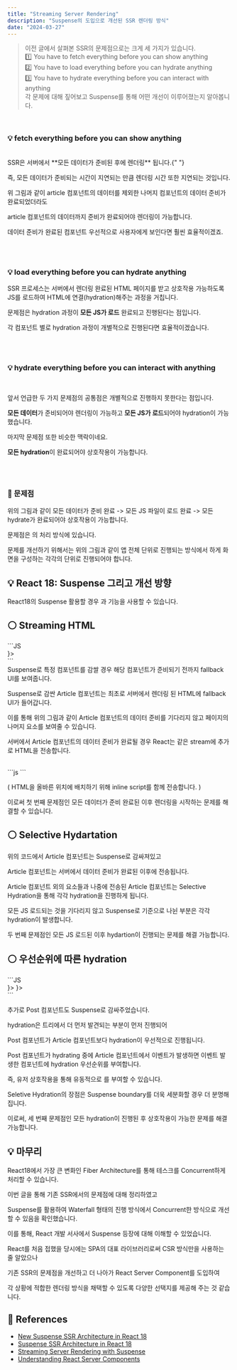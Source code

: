 ```yaml
---
title: "Streaming Server Rendering"
description: "Suspense의 도입으로 개선된 SSR 렌더링 방식"
date: "2024-03-27"
---
```


> 이전 글에서 살펴본 SSR의 문제점으로는 크게 세 가지가 있습니다. <br />
> 1️⃣ You have to fetch everything before you can show anything <br />
> 2️⃣ You have to load everything before you can hydrate anything <br />
> 3️⃣ You have to hydrate everything before you can interact with anything <br />
> 각 문제에 대해 짚어보고 Suspense를 통해 어떤 개선이 이루어졌는지 알아봅니다. <br />

<br />

### 💡 fetch everything before you can show anything

<br />
SSR은 서버에서 **모든 데이터가 준비된 후에 렌더링** 됩니다.{" "}

즉, 모든 데이터가 준비되는 시간이 지연되는 만큼 렌더링 시간 또한 지연되는 것입니다.

<CustomImage
  src="https://github.com/jeongdopark/xeraph-blog/assets/72500346/b9ac574f-cd3e-484e-95d2-01cd7749dd93"
  width={600}
  height={400}
/>

위 그림과 같이 article 컴포넌트의 데이터를 제외한 나머지 컴포넌트의 데이터 준비가 완료되었더라도

article 컴포넌트의 데이터까지 준비가 완료되어야 렌더링이 가능합니다.

데이터 준비가 완료된 컴포넌트 우선적으로 사용자에게 보인다면 훨씬 효율적이겠죠.

<br />
<br />

### 💡 load everything before you can hydrate anything

<CustomImage
  src="https://github.com/jeongdopark/xeraph-blog/assets/72500346/203e5623-0a26-4273-ab42-e5cfad47967e"
  width={600}
  height={400}
/>

SSR 프로세스는 서버에서 렌더링 완료된 HTML 페이지를 받고 상호작용 가능하도록 JS를 로드하여 HTML에 연결(hydration)해주는 과정을 거칩니다.

문제점은 hydration 과정이 **모든 JS가 로드** 완료되고 진행된다는 점입니다.

각 컴포넌트 별로 hydration 과정이 개별적으로 진행된다면 효율적이겠습니다.

<br />
<br />

### 💡 hydrate everything before you can interact with anything

<br />

앞서 언급한 두 가지 문제점의 공통점은 개별적으로 진행하지 못한다는 점입니다.

**모든 데이터**가 준비되어야 렌더링이 가능하고 **모든 JS가 로드**되어야 hydration이 가능했습니다.

마지막 문제점 또한 비슷한 맥락이네요.

**모든 hydration**이 완료되어야 상호작용이 가능합니다.

<br />
<br />

### 🚨 문제점

<CustomImage
  src="https://github.com/jeongdopark/xeraph-blog/assets/72500346/f519b95c-7b27-482f-876c-ab8bf080a823"
  width={600}
  height={400}
/>

위의 그림과 같이 모든 데이터가 준비 완료 -> 모든 JS 파일이 로드 완료 -> 모든 hydrate가 완료되어야 상호작용이 가능합니다.

문제점은 <Highlight text="waterfall 형태" />의 처리 방식에 있습니다.

<CustomImage
  src="https://github.com/jeongdopark/xeraph-blog/assets/72500346/47bdb1b5-c8a6-4c25-b1ce-d918d3eaba14"
  width={600}
  height={400}
/>

문제를 개선하기 위해서는 위의 그림과 같이 앱 전체 단위로 진행되는 방식에서 <Highlight text="Concurrent"/>하게 화면을 구성하는 각각의 단위로 진행되어야 합니다.

## 💡 React 18: Suspense 그리고 개선 방향

React18의 Suspense 활용할 경우 <Highlight text="Streaming HTML"/>과 <Highlight text="Selective Hydartation"/> 기능을 사용할 수 있습니다.

## ⚪️ Streaming HTML

<CodeHeader text="Suspense 사용" />
```JS
<Layout>
  <Nav />
  <Side />
  <Post />
  <Suspense fallback={<Loading />}>
    <Article />
  </Suspense>
</Layout>
```
<br />
Suspense로 특정 컴포넌트를 감쌀 경우 해당 컴포넌트가 준비되기 전까지 fallback UI를 보여줍니다.

<CustomImage
  src="https://github.com/jeongdopark/xeraph-blog/assets/72500346/bd714411-5351-45d7-8aa4-7febc2a88413"
  width={600}
  height={400}
/>

Suspense로 감싼 Article 컴포넌트는 최초로 서버에서 렌더링 된 HTML에 fallback UI가 들어갑니다.

이를 통해 위의 그림과 같이 Article 컴포넌트의 데이터 준비를 기다리지 않고 페이지의 나머지 요소를 보여줄 수 있습니다.

서버에서 Article 컴포넌트의 데이터 준비가 완료될 경우 React는 같은 stream에 추가로 HTML을 전송합니다.

<br />

<CodeHeader text="HTML & inline script" />
```js
<div hidden id="articles">
  <p>First article</p>
  <p>Second article</p>
</div>
<script>
  // This implementation is slightly simplified document.getElementById('sections-spinner').replaceChildren(
  document.getElementById('articles') );
</script>
```

<br />

( HTML을 올바른 위치에 배치하기 위해 inline script를 함께 전송합니다. )

이로써 첫 번째 문제점인 모든 데이터가 준비 완료된 이후 렌더링을 시작하는 문제를 해결할 수 있습니다.

## ⚪️ Selective Hydartation

<CustomImage
  src="https://github.com/jeongdopark/xeraph-blog/assets/72500346/57bd958a-8d79-4000-8eab-3a6b822a8832"
  width={700}
  height={400}
/>

위의 코드에서 Article 컴포넌트는 Suspense로 감싸져있고

Article 컴포넌트는 서버에서 데이터 준비가 완료된 이후에 전송됩니다.

Article 컴포넌트 외의 요소들과 나중에 전송된 Article 컴포넌트는 Selective Hydration을 통해 각각 hydration을 진행하게 됩니다.

모든 JS 로드되는 것을 기다리지 않고 Suspense로 기준으로 나뉜 부분은 각각 hydration이 발생합니다.

두 번째 문제점인 모든 JS 로드된 이후 hydartion이 진행되는 문제를 해결 가능합니다.

## ⚪️ 우선순위에 따른 hydration

<CodeHeader text="Post & Article Suspense 사용" />
```JS
<Layout>
  <Nav />
  <Side />
  <Suspense fallback={<Loading />}>
    <Post />
  </Suspense>
  <Suspense fallback={<Loading />}>
    <Article />
  </Suspense>
</Layout>
```

<br />

추가로 Post 컴포넌트도 Suspense로 감싸주었습니다.

hydration은 트리에서 더 먼저 발견되는 부분이 먼저 진행되어

Post 컴포넌트가 Article 컴포넌트보다 hydration이 우선적으로 진행됩니다.

<CustomImage
  src="https://github.com/jeongdopark/xeraph-blog/assets/72500346/37d0c4ff-3ee9-4d37-a311-4eb84b660afe"
  width={700}
  height={400}
/>

Post 컴포넌트가 hydrating 중에 Article 컴포넌트에서 이벤트가 발생하면 이벤트 발생한 컴포넌트에 hydration 우선순위를 부여합니다.

즉, 유저 상호작용을 통해 유동적으로 <Highlight text="hydration 우선순위" />를 부여할 수 있습니다.

Seletive Hydration의 장점은 Suspense boundary를 더욱 세분화할 경우 더 분명해집니다.

이로써, 세 번째 문제점인 모든 hydration이 진행된 후 상호작용이 가능한 문제를 해결 가능합니다.

## 💡 마무리

React18에서 가장 큰 변화인 Fiber Architecture를 통해 테스크를 Concurrent하게 처리할 수 있습니다.

이번 글을 통해 기존 SSR에서의 문제점에 대해 정리하였고

Suspense를 활용하여 Waterfall 형태의 진행 방식에서 Concurrent한 방식으로 개선할 수 있음을 확인했습니다.

이를 통해, React 개발 서사에서 Suspense 등장에 대해 이해할 수 있었습니다.

React를 처음 접했을 당시에는 SPA의 대표 라이브러리로써 CSR 방식만을 사용하는 줄 알았으나

기존 SSR의 문제점을 개선하고 더 나아가 React Server Component를 도입하여

각 상황에 적합한 렌더링 방식을 채택할 수 있도록 다양한 선택지를 제공해 주는 것 같습니다.

## 🔦 References

- [New Suspense SSR Architecture in React 18](https://github.com/reactwg/react-18/discussions/37)
- [Suspense SSR Architecture in React 18](https://blog.mathpresso.com/suspense-ssr-architecture-in-react-18-ec75e80eb68d)
- [Streaming Server Rendering with Suspense](https://www.youtube.com/watch?v=Q98l5o1y3ao)
- [Understanding React Server Components](https://vercel.com/blog/understanding-react-server-components)
